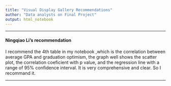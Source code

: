```yaml
---
title: "Visual Display Gallery Recommendations"
author: "Data analysts on Final Project"
output: html_notebook
---
```


***

#### Ningqiao Li's recommendation
I recommend the 4th table in my notebook ,which is the correlation between average GPA and graduation optimism, the graph well shows the scatter plot, the correlation coeficient with p value, and the regression line with a range of 95% confidence interval. It is very comprehensive and clear. So I recommand it.


***

